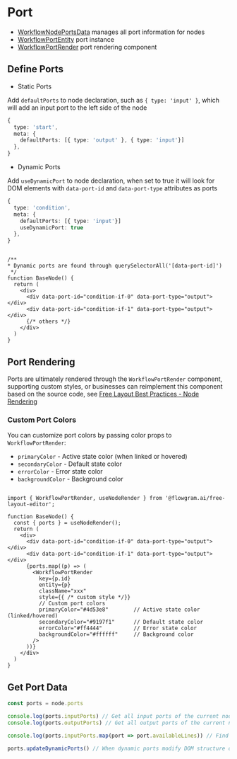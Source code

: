 # Port

- [WorkflowNodePortsData](https://github.com/bytedance/flowgram.ai/blob/main/packages/canvas-engine/free-layout-core/src/entity-datas/workflow-node-ports-data.ts) manages all port information for nodes
- [WorkflowPortEntity](https://github.com/bytedance/flowgram.ai/blob/main/packages/canvas-engine/free-layout-core/src/entities/workflow-port-entity.ts) port instance
- [WorkflowPortRender](https://github.com/bytedance/flowgram.ai/blob/main/packages/plugins/free-lines-plugin/src/components/workflow-port-render/index.tsx) port rendering component


## Define Ports

- Static Ports

Add `defaultPorts` to node declaration, such as `{ type: 'input' }`, which will add an input port to the left side of the node

```ts pure title="node-registries.ts"
{
  type: 'start',
  meta: {
    defaultPorts: [{ type: 'output' }, { type: 'input'}]
  },
}
```

- Dynamic Ports

Add `useDynamicPort` to node declaration, when set to true it will look for DOM elements with `data-port-id` and `data-port-type` attributes as ports


```ts pure title="node-registries.ts"
{
  type: 'condition',
  meta: {
    defaultPorts: [{ type: 'input'}]
    useDynamicPort: true
  },
}

```

```tsx pure

/**
* Dynamic ports are found through querySelectorAll('[data-port-id]')
 */
function BaseNode() {
  return (
    <div>
      <div data-port-id="condition-if-0" data-port-type="output"></div>
      <div data-port-id="condition-if-1" data-port-type="output"></div>
      {/* others */}
    </div>
  )
}
```

## Port Rendering

Ports are ultimately rendered through the `WorkflowPortRender` component, supporting custom styles, or businesses can reimplement this component based on the source code, see [Free Layout Best Practices - Node Rendering](https://github.com/bytedance/flowgram.ai/blob/main/apps/demo-free-layout/src/components/base-node/node-wrapper.tsx)

### Custom Port Colors

You can customize port colors by passing color props to `WorkflowPortRender`:

- `primaryColor` - Active state color (when linked or hovered)
- `secondaryColor` - Default state color
- `errorColor` - Error state color
- `backgroundColor` - Background color

```tsx pure

import { WorkflowPortRender, useNodeRender } from '@flowgram.ai/free-layout-editor';

function BaseNode() {
  const { ports } = useNodeRender();
  return (
    <div>
      <div data-port-id="condition-if-0" data-port-type="output"></div>
      <div data-port-id="condition-if-1" data-port-type="output"></div>
      {ports.map((p) => (
        <WorkflowPortRender
          key={p.id}
          entity={p}
          className="xxx"
          style={{ /* custom style */}}
          // Custom port colors
          primaryColor="#4d53e8"        // Active state color (linked/hovered)
          secondaryColor="#9197f1"      // Default state color
          errorColor="#ff4444"          // Error state color
          backgroundColor="#ffffff"     // Background color
        />
      ))}
    </div>
  )
}
```

## Get Port Data

```ts pure
const ports = node.ports

console.log(ports.inputPorts) // Get all input ports of the current node
console.log(ports.outputPorts) // Get all output ports of the current node

console.log(ports.inputPorts.map(port => port.availableLines)) // Find connected lines through ports

ports.updateDynamicPorts() // When dynamic ports modify DOM structure or position, you can manually refresh port positions through this method (DOM rendering has delay, best to execute in useEffect or setTimeout)
```


